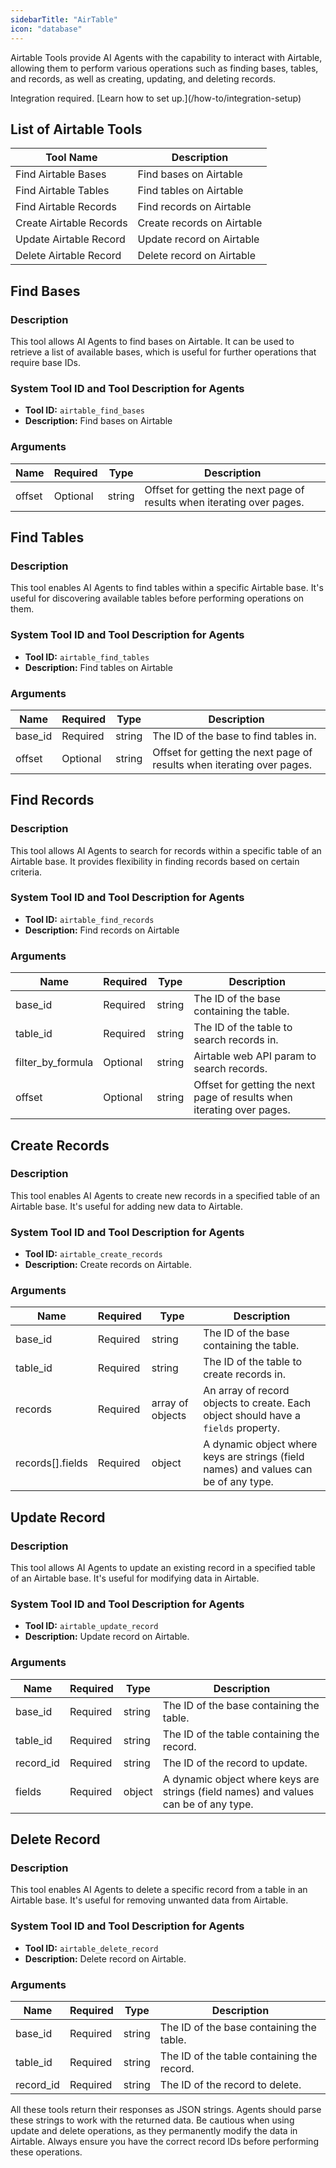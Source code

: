 ```yaml
---
sidebarTitle: "AirTable"
icon: "database"
---
```


Airtable Tools provide AI Agents with the capability to interact with Airtable, allowing them to perform various operations such as finding bases, tables, and records, as well as creating, updating, and deleting records.

<Note>
  Integration required. [Learn how to set up.](/how-to/integration-setup)
</Note>

## List of Airtable Tools

| Tool Name               | Description                |
| ----------------------- | -------------------------- |
| Find Airtable Bases     | Find bases on Airtable     |
| Find Airtable Tables    | Find tables on Airtable    |
| Find Airtable Records   | Find records on Airtable   |
| Create Airtable Records | Create records on Airtable |
| Update Airtable Record  | Update record on Airtable  |
| Delete Airtable Record  | Delete record on Airtable  |

## Find Bases

### Description

This tool allows AI Agents to find bases on Airtable. It can be used to retrieve a list of available bases, which is useful for further operations that require base IDs.

### System Tool ID and Tool Description for Agents

- **Tool ID:** `airtable_find_bases`
- **Description:** Find bases on Airtable

### Arguments

| Name   | Required | Type   | Description                                                            |
| ------ | -------- | ------ | ---------------------------------------------------------------------- |
| offset | Optional | string | Offset for getting the next page of results when iterating over pages. |

## Find Tables

### Description

This tool enables AI Agents to find tables within a specific Airtable base. It's useful for discovering available tables before performing operations on them.

### System Tool ID and Tool Description for Agents

- **Tool ID:** `airtable_find_tables`
- **Description:** Find tables on Airtable

### Arguments

| Name    | Required | Type   | Description                                                            |
| ------- | -------- | ------ | ---------------------------------------------------------------------- |
| base_id | Required | string | The ID of the base to find tables in.                                  |
| offset  | Optional | string | Offset for getting the next page of results when iterating over pages. |

## Find Records

### Description

This tool allows AI Agents to search for records within a specific table of an Airtable base. It provides flexibility in finding records based on certain criteria.

### System Tool ID and Tool Description for Agents

- **Tool ID:** `airtable_find_records`
- **Description:** Find records on Airtable

### Arguments

| Name              | Required | Type   | Description                                                            |
| ----------------- | -------- | ------ | ---------------------------------------------------------------------- |
| base_id           | Required | string | The ID of the base containing the table.                               |
| table_id          | Required | string | The ID of the table to search records in.                              |
| filter_by_formula | Optional | string | Airtable web API param to search records.                              |
| offset            | Optional | string | Offset for getting the next page of results when iterating over pages. |

## Create Records

### Description

This tool enables AI Agents to create new records in a specified table of an Airtable base. It's useful for adding new data to Airtable.

### System Tool ID and Tool Description for Agents

- **Tool ID:** `airtable_create_records`
- **Description:** Create records on Airtable.

### Arguments

| Name             | Required | Type             | Description                                                                          |
| ---------------- | -------- | ---------------- | ------------------------------------------------------------------------------------ |
| base_id          | Required | string           | The ID of the base containing the table.                                             |
| table_id         | Required | string           | The ID of the table to create records in.                                            |
| records          | Required | array of objects | An array of record objects to create. Each object should have a `fields` property.   |
| records[].fields | Required | object           | A dynamic object where keys are strings (field names) and values can be of any type. |

## Update Record

### Description

This tool allows AI Agents to update an existing record in a specified table of an Airtable base. It's useful for modifying data in Airtable.

### System Tool ID and Tool Description for Agents

- **Tool ID:** `airtable_update_record`
- **Description:** Update record on Airtable.

### Arguments

| Name      | Required | Type   | Description                                                                          |
| --------- | -------- | ------ | ------------------------------------------------------------------------------------ |
| base_id   | Required | string | The ID of the base containing the table.                                             |
| table_id  | Required | string | The ID of the table containing the record.                                           |
| record_id | Required | string | The ID of the record to update.                                                      |
| fields    | Required | object | A dynamic object where keys are strings (field names) and values can be of any type. |

## Delete Record

### Description

This tool enables AI Agents to delete a specific record from a table in an Airtable base. It's useful for removing unwanted data from Airtable.

### System Tool ID and Tool Description for Agents

- **Tool ID:** `airtable_delete_record`
- **Description:** Delete record on Airtable.

### Arguments

| Name      | Required | Type   | Description                                |
| --------- | -------- | ------ | ------------------------------------------ |
| base_id   | Required | string | The ID of the base containing the table.   |
| table_id  | Required | string | The ID of the table containing the record. |
| record_id | Required | string | The ID of the record to delete.            |

<Note>
  All these tools return their responses as JSON strings. Agents should parse
  these strings to work with the returned data.
</Note>

<Warning>
  Be cautious when using update and delete operations, as they permanently
  modify the data in Airtable. Always ensure you have the correct record IDs
  before performing these operations.
</Warning>
